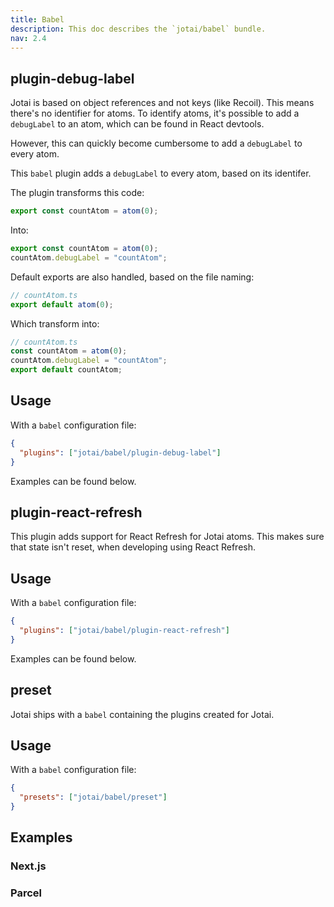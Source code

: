 ```yaml
---
title: Babel
description: This doc describes the `jotai/babel` bundle.
nav: 2.4
---
```


## plugin-debug-label

Jotai is based on object references and not keys (like Recoil). This means there's no identifier for atoms. To identify atoms, it's possible to add a `debugLabel` to an atom, which can be found in React devtools.

However, this can quickly become  cumbersome to add a `debugLabel` to every atom.

This `babel` plugin adds a `debugLabel` to every atom, based on its identifer.

The plugin transforms this code:

```ts
export const countAtom = atom(0);
```

Into:

```ts
export const countAtom = atom(0);
countAtom.debugLabel = "countAtom";
```

Default exports are also handled, based on the file naming:

```ts
// countAtom.ts
export default atom(0);
```

Which transform into:

```ts
// countAtom.ts
const countAtom = atom(0);
countAtom.debugLabel = "countAtom";
export default countAtom;
```

## Usage

With a `babel` configuration file:

```json
{
  "plugins": ["jotai/babel/plugin-debug-label"]
}
```

Examples can be found below.

## plugin-react-refresh

This plugin adds support for React Refresh for Jotai atoms. This makes sure that state isn't reset, when developing using React Refresh.

## Usage

With a `babel` configuration file:

```json
{
  "plugins": ["jotai/babel/plugin-react-refresh"]
}
```

Examples can be found below.

## preset

Jotai ships with a `babel` containing the plugins created for Jotai.

## Usage

With a `babel` configuration file:

```json
{
  "presets": ["jotai/babel/preset"]
}
```

## Examples

### Next.js

<CodeSandbox id="o2di2" />

### Parcel

<CodeSandbox id="bgf3b" />

